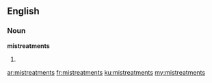 ==English==
===Noun===
'''mistreatments'''

#{{plural of|mistreatment}}

[[ar:mistreatments]]
[[fr:mistreatments]]
[[ku:mistreatments]]
[[my:mistreatments]]